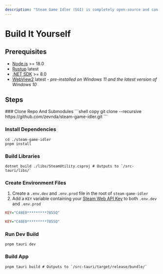 ```yaml
---
description: "Steam Game Idler (SGI) is completely open-source and can be built from source code. Follow these steps to build it yourself."
---
```



# Build It Yourself

## Prerequisites
* [Node.js](https://nodejs.org/en/download/prebuilt-installer) >= 18.0
* [Rustup](https://www.rust-lang.org/tools/install) latest
* [.NET SDK](https://dotnet.microsoft.com/en-us/download) >= 8.0
* [WebView2](https://developer.microsoft.com/en-us/Microsoft-edge/webview2/) latest - *pre-installed on Windows 11 and the latest version of Windows 10*

## Steps

<Steps>
### Clone Repo And Submodules
```shell copy
git clone --recursive https://github.com/zevnda/steam-game-idler.git
```

### Install Dependencies

```shell copy
cd ./steam-game-idler
pnpm install
```

### Build Libraries

```shell copy
dotnet build ./libs/SteamUtility.csproj # Outputs to `/src-tauri/libs/`
```

### Create Environment Files

1. Create a `.env.dev` and `.env.prod` file in the root of `steam-game-idler`
2. Add a `KEY` variable containing your [Steam Web API Key](https://steamcommunity.com/dev/apikey) to both `.env.dev` and `.env.prod`

<FileTree>
    <FileTree.Folder name="steam-game-idler" defaultOpen>
        <FileTree.Folder name="public" />
        <FileTree.Folder name="libs" />
        <FileTree.Folder name="src" defaultOpen>
            <FileTree.Folder name="pages" />
            <FileTree.Folder name="components" />
        </FileTree.Folder>
        <FileTree.Folder name="src-tauri" defaultOpen>
            <FileTree.Folder name="tauri.conf.json" />
        </FileTree.Folder>
        <FileTree.File name=".env.dev" />
        <FileTree.File name=".env.prod" />
        <FileTree.File name="package-lock.json" />
        <FileTree.File name="package.json" />
    </FileTree.Folder>
</FileTree>

```ini filename=".env.dev" copy
KEY="C48E0*********7855Q"
```

```ini filename=".env.prod" copy
KEY="C48E0*********7855Q"
```

### Run Dev Build

```shell copy
pnpm tauri dev
```

### Build App

```shell copy
pnpm tauri build # Outputs to `/src-tauri/target/release/bundle/`
```
</Steps>